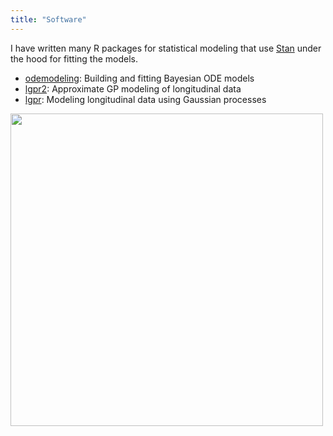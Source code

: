 ```yaml
---
title: "Software"
---
```


I have written many R packages for statistical modeling
that use [Stan](https://mc-stan.org/) under
the hood for fitting the models.

* [odemodeling](https://github.com/jtimonen/odemodeling): Building and fitting Bayesian ODE models 
* [lgpr2](https://github.com/jtimonen/lgpr2): Approximate GP modeling of longitudinal data
* [lgpr](https://jtimonen.github.io/lgpr-usage/): Modeling longitudinal data using Gaussian processes


:::{.border}
 
:::


![](images/lgpr.png){width=500}

